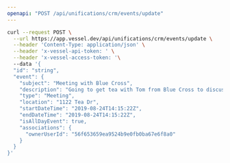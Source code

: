 ```yaml
---
openapi: "POST /api/unifications/crm/events/update"
---
```


<RequestExample>

```bash Request
curl --request POST \
  --url https://app.vessel.dev/api/unifications/crm/events/update \
  --header 'Content-Type: application/json' \
  --header 'x-vessel-api-token: ' \
  --header 'x-vessel-access-token: '\ 
  --data '{
  "id": "string",
  "event": {
    "subject": "Meeting with Blue Cross",
    "description": "Going to get tea with Tom from Blue Cross to discuss his paper needs",
    "type": "Meeting",
    "location": "1122 Tea Dr",
    "startDateTime": "2019-08-24T14:15:22Z",
    "endDateTime": "2019-08-24T14:15:22Z",
    "isAllDayEvent": true,
    "associations": {
      "ownerUserId": "56f653659ea9524b9e0fb0ba67e6f8a0"
    }
  }
}'
```

</RequestExample>


      